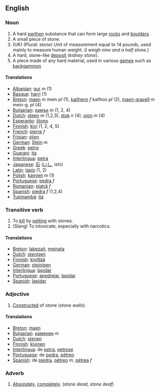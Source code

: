 ==English==
===Noun===
#A hard [[earth]]en substance that can form large [[rock]]s and [[boulder]]s.
#A small piece of stone.
#(UK) (Plural: <i>stone</i>) Unit of measurement equal to 14 pounds, used mainly to measure human weight.  (''I weigh nine and a half stone.'')
#A hard, stone-like [[deposit]] (''kidney stone'').
#A piece made of any hard material, used in various [[game]]s such as [[backgammon]]

==== Translations ====
*[[Albanian]]: [[gur]] ''m'' (1)
*[[Basque]]: [[harri]] (1)
*[[Breton]]: [[maen]] ''m'' mein ''pl'' (1), [[kailhenn]] ''f'' kailhoù ''pl'' (2), [[maen-gravell]] ''m'' mein-g. ''pl'' (4)
*[[Bulgarian]]: [[камък]] ''m'' (1, 2, 4)
*[[Dutch]]: [[steen]] ''m'' (1,2,3), [[stuk]] ''n'' (4), [[pion]] ''m'' (4)
*[[Esperanto]]: [[ŝtono]]
*[[Finnish]]: [[kivi]] (1, 2, 4, 5)
*[[French]]: [[pierre]] ''f''
*[[Frisian]]: [[stien]]
*[[German]]: [[Stein]] ''m''
*[[Greek]]: [[petra]]
*[[Guarani]]: [[ita]]
*[[Interlingua]]: [[petra]]
*[[Japanese]]: [[石]] ([[いし]], ishi)
*[[Latin]]: [[lapis]] (1, 2)
*[[Polish]]: [[kamień]] ''m'' (1)
*[[Portuguese]]: [[pedra]] ''f''
*[[Romanian]]: [[piatră]] ''f''
*[[Spanish]]: [[piedra]] ''f'' (1,2,4)
*[[Tupinambá]]: [[itá]]


===Transitive verb===
#To [[kill]] by [[pelt]]ing with stones.
#(Slang) To intoxicate, especially with narcotics.

==== Translations ====
*[[Breton]]: [[labezañ]], [[meinata]]
*[[Dutch]]: [[stenigen]]
*[[Finnish]]: [[kivittää]]
*[[German]]: [[steinigen]]
*[[Interlingua]]: [[lapidar]]
*[[Portuguese]]: [[apedrejar]], [[lapidar]]
*[[Spanish]]: [[lapidar]]


===Adjective===
#[[Construct]]ed of stone (''stone walls'').

==== Translations ====
*[[Breton]]: [[maen]]
*[[Bulgarian]]: [[каменен]] ''m''
*[[Dutch]]: [[stenen]]
*[[Finnish]]: [[kivinen]]
*[[Interlingua]]: de [[petra]], [[petrose]]
*[[Portuguese]]: de [[pedra]], [[pétreo]]
*[[Spanish]]: de [[piedra]], [[pétreo]] ''m'', [[pétrea]] ''f''

===Adverb===
#[[Absolutely]], [[completely]]. (''stone dead'', ''stone deaf'')
